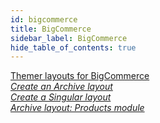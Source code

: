 ```yaml
---
id: bigcommerce
title: BigCommerce
sidebar_label: BigCommerce
hide_table_of_contents: true
---
```


<div className="row">
  <div className="col col--6">
    <a className="jump-to" href="/next/beaver-themer/integrations/bigcommerce/beaver-themer-layouts-for-bigcommerce" aria-label="Themer layouts for BigCommerce">
      <div className="jump-to--main">
        Themer layouts for BigCommerce
      </div>
      <div className="jump-to--icon">
        <i className="fas fa-chevron-right" />
      </div>
    </a>
    <a className="jump-to" href="/next/beaver-themer/integrations/bigcommerce/create-an-archive-themer-layout-for-bigcommerce" aria-label="Create an Archive layout">
      <div className="jump-to--main">
        Create an Archive layout
      </div>
      <div className="jump-to--icon">
        <i className="fas fa-chevron-right" />
      </div>
    </a>
  </div>
  <div className="col col--6">
    <a className="jump-to" href="/next/beaver-themer/integrations/bigcommerce/create-a-themer-layout-to-display-a-single-bigcommerce-product" aria-label="Create a Singular layout">
      <div className="jump-to--main">
        Create a Singular layout
      </div>
      <div className="jump-to--icon">
        <i className="fas fa-chevron-right" />
      </div>
    </a>
    <a className="jump-to" href="/next/beaver-themer/integrations/bigcommerce/products-posts-module-for-bigcommerce" aria-label="Archive layout Products module">
      <div className="jump-to--main">
        Archive layout: Products module
      </div>
      <div className="jump-to--icon">
        <i className="fas fa-chevron-right" />
      </div>
    </a>
  </div>
</div>
